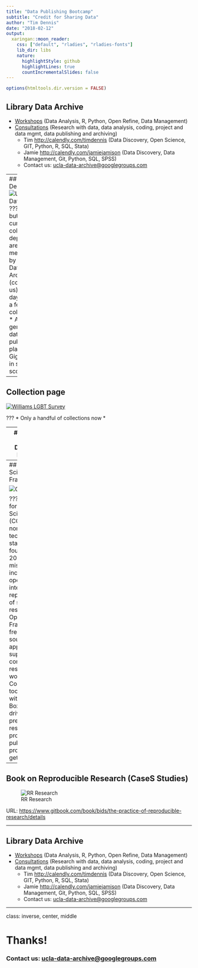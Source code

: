 ```yaml
---
title: "Data Publishing Bootcamp"
subtitle: "Credit for Sharing Data"
author: "Tim Dennis"
date: "2018-02-12"
output:
  xaringan::moon_reader:
    css: ["default", "rladies", "rladies-fonts"]
    lib_dir: libs
    nature:
      highlightStyle: github
      highlightLines: true
      countIncrementalSlides: false
---
```


```r
options(htmltools.dir.version = FALSE)
```

## Library Data Archive 

* [Workshops](https://www.library.ucla.edu/location/social-science-data-archive) (Data Analysis, R, Python, Open Refine, Data Management)
* [Consultations](https://www.library.ucla.edu/location/social-science-data-archive) (Research with data, data analysis, coding, project and data mgmt, data publishing and archiving)
   * Tim <http://calendly.com/timdennis> (Data Discovery, Open Science, GIT, Python, R, SQL, Stata)
   * Jamie <http://calendly.com/jamiejamison> (Data Discovery, Data Management, Git, Python, SQL, SPSS)
   * Contact us: <ucla-data-archive@googlegroups.com>

---
## Data Den 
![UCLA Data Den](../fig/data-den.png)
???
* Live, but currently collection deposits are mediated by the Data Archive (contact us)
* Early days only a few collections
* A general data publishing platform
* Gigascale in size scope 

---

## Collection page 

[![Williams LGBT Survey](../fig/williams-lgbt.png)](https://dataden.library.ucla.edu/jspui/)

???
* Only a handful of collections now
* 

---
## Joining the Dataverse Network

![Dataverse](../fig/dataverse.png)

???
* Need for more modular approach (Data Archives collection, Data Den, Restricted Data, Departments)
* Dataverse designed to be modular - subdataverses can be branded, have admins and curators, keep up with scholarly com ecosystem (orcid)
* Thoughtful design to anticipate research innovation, object storage, big files 
* Solid API with Python and R clients 
* Integration with tools like Open Science Framework
* Network facilitates switching institutions 

---
## Open Science Framework

![OSF UCLA](../fig/osf-ucla.png)

???
* Center for Open Science (COS) is a non-profit technology startup founded in 2013 with a mission to increase openness, integrity, and reproducibility of scientific research
* Open Scienc Framework - free, open source web app. that supports and connects research workflow
* Collaboration tool, connects with githbub, Box, zotero, drive
* Can pre-register research project
* can publish project and get DOIs 

---
## Book on Reproducible Research (CaseS Studies)

![RR Research](../fig/practice-repro-research.png)

URL: <https://www.gitbook.com/book/bids/the-practice-of-reproducible-research/details>

--- 

## Library Data Archive 

* [Workshops](https://www.library.ucla.edu/location/social-science-data-archive) (Data Analysis, R, Python, Open Refine, Data Management)
* [Consultations](https://www.library.ucla.edu/location/social-science-data-archive) (Research with data, data analysis, coding, project and data mgmt, data publishing and archiving)
   * Tim <http://calendly.com/timdennis> (Data Discovery, Open Science, GIT, Python, R, SQL, Stata)
   * Jamie <http://calendly.com/jamiejamison> (Data Discovery, Data Management, Git, Python, SQL, SPSS)
   * Contact us: <ucla-data-archive@googlegroups.com>

---
class: inverse, center, middle

# Thanks!

### Contact us: <ucla-data-archive@googlegroups.com>
